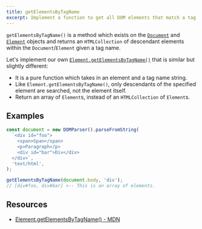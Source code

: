 ```yaml
---
title: getElementsByTagName
excerpt: Implement a function to get all DOM elements that match a tag
---
```


`getElementsByTagName()` is a method which exists on the [`Document`](https://developer.mozilla.org/en-US/docs/Web/API/Document/getElementsByTagName) and [`Element`](https://developer.mozilla.org/en-US/docs/Web/API/Element/getElementsByTagName) objects and returns an `HTMLCollection` of descendant elements within the `Document`/`Element` given a tag name.

Let's implement our own [`Element.getElementsByTagName()`](https://developer.mozilla.org/en-US/docs/Web/API/Element/getElementsByTagName) that is similar but slightly different:

- It is a pure function which takes in an element and a tag name string.
- Like `Element.getElementsByTagName()`, only descendants of the specified element are searched, not the element itself.
- Return an array of `Element`s, instead of an `HTMLCollection` of `Element`s.

## Examples

```js
const document = new DOMParser().parseFromString(
  `<div id="foo">
    <span>Span</span>
    <p>Paragraph</p>
    <div id="bar">Div</div>
  </div>`,
  'text/html',
);

getElementsByTagName(document.body, 'div');
// [div#foo, div#bar] <-- This is an array of elements.
```

## Resources

- [Element.getElementsByTagName() - MDN](https://developer.mozilla.org/en-US/docs/Web/API/Element/getElementsByTagName)
